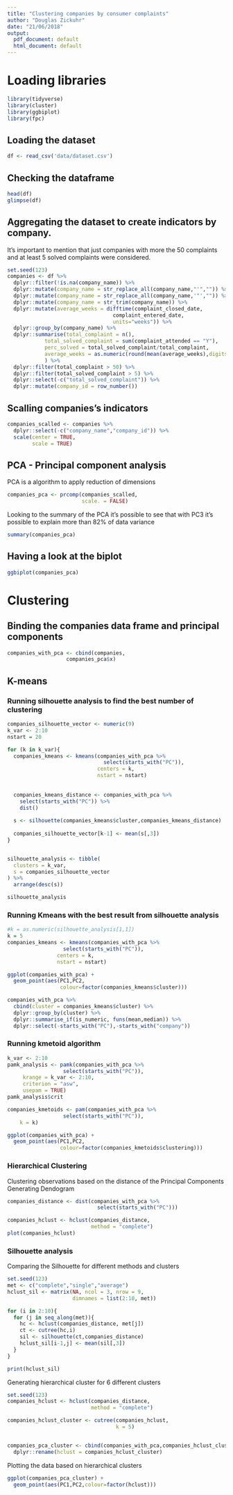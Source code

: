 ```yaml
---
title: "Clustering companies by consumer complaints"
author: "Douglas Zickuhr"
date: "21/06/2018"
output:
  pdf_document: default
  html_document: default
---
```


# Loading libraries
```r
library(tidyverse)
library(cluster)
library(ggbiplot)
library(fpc)
```

## Loading the dataset
```r
df <- read_csv('data/dataset.csv')
```

## Checking the dataframe
```r
head(df)
glimpse(df)
```

## Aggregating the dataset to create indicators by company.
It's important to mention that just companies with more the 50 complaints and at least 5 solved complaints were considered.
```r
set.seed(123)
companies <- df %>%
  dplyr::filter(!is.na(company_name)) %>%
  dplyr::mutate(company_name = str_replace_all(company_name,"'","")) %>%
  dplyr::mutate(company_name = str_replace_all(company_name,'"',"")) %>%
  dplyr::mutate(company_name = str_trim(company_name)) %>%
  dplyr::mutate(average_weeks = difftime(complaint_closed_date,
                                  complaint_entered_date,
                                  units="weeks")) %>%
  dplyr::group_by(company_name) %>%
  dplyr::summarise(total_complaint = n(),
            total_solved_complaint = sum(complaint_attended == "Y"),
            perc_solved = total_solved_complaint/total_complaint,
            average_weeks = as.numeric(round(mean(average_weeks),digits = 2))
            ) %>%
  dplyr::filter(total_complaint > 50) %>%
  dplyr::filter(total_solved_complaint > 5) %>%
  dplyr::select(-c("total_solved_complaint")) %>%
  dplyr::mutate(company_id = row_number())
```

## Scalling companies's indicators
```r
companies_scalled <- companies %>%
  dplyr::select(-c("company_name","company_id")) %>%
  scale(center = TRUE,
        scale = TRUE)

```

## PCA - Principal component analysis
PCA is a algorithm to apply reduction of dimensions
```r
companies_pca <- prcomp(companies_scalled, 
                        scale. = FALSE)
```

Looking to the summary of the PCA it's possible to see that with PC3 it's possible to explain more than 82% of data variance
```r
summary(companies_pca)
```

## Having a look at the biplot
```r
ggbiplot(companies_pca)
```

# Clustering

## Binding the companies data frame and principal components 
```r
companies_with_pca <- cbind(companies,
                   companies_pca$x)
```


## K-means 
### Running silhouette analysis to find the best number of clustering
```r
companies_silhouette_vector <- numeric(9)
k_var <- 2:10
nstart = 20

for (k in k_var){
  companies_kmeans <- kmeans(companies_with_pca %>%
                               select(starts_with("PC")),
                             centers = k,
                             nstart = nstart)
  
  
  companies_kmeans_distance <- companies_with_pca %>%
    select(starts_with("PC")) %>%
    dist()
  
  s <- silhouette(companies_kmeans$cluster,companies_kmeans_distance)
  
  companies_silhouette_vector[k-1] <- mean(s[,3])
}


silhouette_analysis <- tibble(
  clusters = k_var,
  s = companies_silhouette_vector
) %>%
  arrange(desc(s))

silhouette_analysis
```

### Running Kmeans with the best result from silhouette analysis
```r
#k = as.numeric(silhouette_analysis[1,1])
k = 5
companies_kmeans <- kmeans(companies_with_pca %>%
                  select(starts_with("PC")),
                centers = k,
                nstart = nstart)
```


```r
ggplot(companies_with_pca) + 
  geom_point(aes(PC1,PC2,
                 colour=factor(companies_kmeans$cluster)))
```


```r
companies_with_pca %>%
  cbind(cluster = companies_kmeans$cluster) %>%
  dplyr::group_by(cluster) %>%
  dplyr::summarise_if(is_numeric, funs(mean,median)) %>%
  dplyr::select(-starts_with("PC"),-starts_with("company"))

```


### Running kmetoid algorithm
```r
k_var <- 2:10
pamk_analysis <- pamk(companies_with_pca %>%
                  select(starts_with("PC")),
     krange = k_var <- 2:10,
     criterion = "asw",
     usepam = TRUE)
pamk_analysis$crit

companies_kmetoids <- pam(companies_with_pca %>%
                  select(starts_with("PC")),
    k = k)


```

```r
ggplot(companies_with_pca) + 
  geom_point(aes(PC1,PC2,
                 colour=factor(companies_kmetoids$clustering)))

```


### Hierarchical Clustering
Clustering observations based on the distance of the Principal Components
Generating Dendogram
```r
companies_distance <- dist(companies_with_pca %>%
                             select(starts_with("PC")))

companies_hclust <- hclust(companies_distance,
                           method = "complete")
plot(companies_hclust)
```


### Silhouette analysis
Comparing the Silhouette for different methods and clusters
```r
set.seed(123)
met <- c("complete","single","average")
hclust_sil <- matrix(NA, ncol = 3, nrow = 9,
                     dimnames = list(2:10, met))

for (i in 2:10){
  for (j in seq_along(met)){
    hc <- hclust(companies_distance, met[j])
    ct <- cutree(hc,i)
    sil <- silhouette(ct,companies_distance)
    hclust_sil[i-1,j] <- mean(sil[,3])
  }
}

print(hclust_sil)
```

Generating hierarchical cluster for 6 different clusters
```r
set.seed(123)
companies_hclust <- hclust(companies_distance,
                           method = "complete")

companies_hclust_cluster <- cutree(companies_hclust,
                                   k = 5)


companies_pca_cluster <- cbind(companies_with_pca,companies_hclust_cluster) %>%
  dplyr::rename(hclust = companies_hclust_cluster)
```


Plotting the data based on hierarchical clusters
```r
ggplot(companies_pca_cluster) + 
  geom_point(aes(PC1,PC2,colour=factor(hclust)))
```

